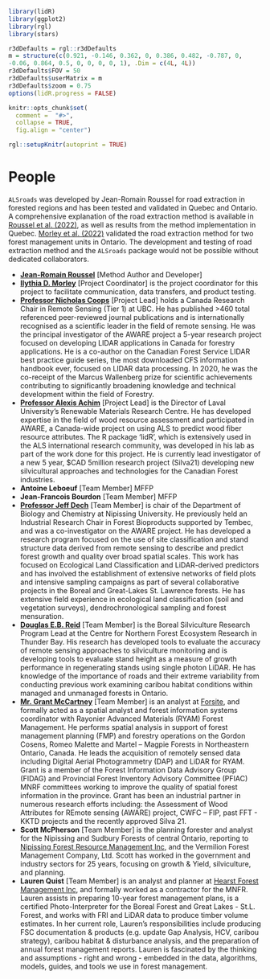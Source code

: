 ```r
library(lidR)
library(ggplot2)
library(rgl)
library(stars)

r3dDefaults = rgl::r3dDefaults
m = structure(c(0.921, -0.146, 0.362, 0, 0.386, 0.482, -0.787, 0, 
-0.06, 0.864, 0.5, 0, 0, 0, 0, 1), .Dim = c(4L, 4L))
r3dDefaults$FOV = 50
r3dDefaults$userMatrix = m
r3dDefaults$zoom = 0.75
options(lidR.progress = FALSE)

knitr::opts_chunk$set(
  comment =  "#>", 
  collapse = TRUE,
  fig.align = "center")

rgl::setupKnitr(autoprint = TRUE)
```

# People {#sec-people}

`ALSroads` was developed by Jean-Romain Roussel for road extraction in forested regions and has been tested and validated in Quebec and Ontario. A comprehensive explanation of the road extraction method is available in [Roussel et al. (2022)](https://www.sciencedirect.com/science/article/pii/S1569843222002084#d1e1483), as well as results from the method implementation in Quebec. [Morley et al. (2022)](tbc) validated the road extraction method for two forest management units in Ontario.
The development and testing of road extraction method and the `ALSroads` package would not be possible without dedicated collaborators.

- **[Jean-Romain Roussel](https://github.com/Jean-Romain)** [Method Author and Developer]
- **[Ilythia D. Morley](https://blogs.ubc.ca/imorley/)** [Project Coordinator] is the project coordinator for this project to facilitate communication, data transfers, and product testing.
- **[Professor Nicholas Coops](https://forestry.ubc.ca/faculty-profile/nicholas-coops/)** [Project Lead] holds a Canada Research Chair in Remote Sensing (Tier 1) at UBC. He has published \>460 total referenced peer-reviewed journal publications and is internationally recognised as a scientific leader in the field of remote sensing. He was the principal investigator of the AWARE project a 5-year research project focused on developing LIDAR applications in Canada for forestry applications. He is a co-author on the Canadian Forest Service LIDAR best practice guide series, the most downloaded CFS information handbook ever, focused on LIDAR data processing. In 2020, he was the co-receipt of the Marcus Wallenberg prize for scientific achievements contributing to significantly broadening knowledge and technical development within the field of Forestry.
- **[Professor Alexis Achim](https://www.sbf.ulaval.ca/alexis-achim)**  [Project Lead]  is the Director of Laval University's Renewable Materials Research Centre. He has developed expertise in the field of wood resource assessment and participated in AWARE, a Canada-wide project on using ALS to predict wood fiber resource attributes. The R package 'lidR', which is extensively used in the ALS international research community, was developed in his lab as part of the work done for this project. He is currently lead investigator of a new 5 year, \$CAD 5million research project (Silva21) developing new silvicultural approaches and technologies for the Canadian Forest industries.
- **Antoine Leboeuf** [Team Member] MFFP
- **Jean-Francois Bourdon** [Team Member] MFFP
- **[Professor Jeff Dech](https://www.nipissingu.ca/users/jeff-dech)** [Team Member] is chair of the Department of Biology and Chemistry at Nipissing University. He previously held an Industrial Research Chair in Forest Bioproducts supported by Tembec, and was a co-investigator on the AWARE project. He has developed a research program focused on the use of site classification and stand structure data derived from remote sensing to describe and predict forest growth and quality over broad spatial scales. This work has focused on Ecological Land Classification and LiDAR-derived predictors and has involved the establishment of extensive networks of field plots and intensive sampling campaigns as part of several collaborative projects in the Boreal and Great-Lakes St. Lawrence forests. He has extensive field experience in ecological land classification (soil and vegetation surveys), dendrochronological sampling and forest mensuration.
- **[Douglas E.B. Reid](http://www.infogo.gov.on.ca/infogo/home.html#empProfile/27211/en)** [Team Member] is the Boreal Silviculture Research Program Lead at the Centre for Northern Forest Ecosystem Research in Thunder Bay. His research has developed tools to evaluate the accuracy of remote sensing approaches to silviculture monitoring and is developing tools to evaluate stand height as a measure of growth performance in regenerating stands using single photon LiDAR. He has knowledge of the importance of roads and their extreme variability from conducting previous work examining caribou habitat conditions within managed and unmanaged forests in Ontario.
- **[Mr. Grant McCartney](https://www.linkedin.com/in/grantmccartneygis)** [Team Member] is an analyst at [Forsite](https://www.forsite.ca/), and formally acted as a spatial analyst and forest information systems coordinator with Rayonier Advanced Materials (RYAM) Forest Management. He performs spatial analysis in support of forest management planning (FMP) and forestry operations on the Gordon Cosens, Romeo Malette and Martel -- Magpie Forests in Northeastern Ontario, Canada. He leads the acquisition of remotely sensed data including Digital Aerial Photogrammetry (DAP) and LiDAR for RYAM. Grant is a member of the Forest Information Data Advisory Group (FIDAG) and Provincial Forest Inventory Advisory Committee (PFIAC) MNRF committees working to improve the quality of spatial forest information in the province. Grant has been an industrial partner in numerous research efforts including: the Assessment of Wood Attributes for REmote sensing (AWARE) project, CWFC -- FIP, past FFT - KKTD projects and the recently approved Silva 21.
- **Scott McPherson** [Team Member] is the planning forester and analyst for the Nipissing and Sudbury Forests of central Ontario, reporting to [Nipissing Forest Resource Management Inc](https://www.nipissingforest.com/), and the Vermilion Forest Management Company, Ltd. Scott has worked in the government and industry sectors for 25 years, focusing on growth & Yield, silviculture, and planning.
- **Lauren Quist**  [Team Member] is an analyst and planner at [Hearst Forest Management Inc](http://www.hearstforest.com/english/indexen.html), and formally worked as a contractor for the MNFR. Lauren assists in preparing 10-year forest management plans, is a certified Photo-Interpreter for the Boreal Forest and Great Lakes - St.L. Forest, and works with FRI and LiDAR data to produce timber volume estimates. In her current role, Lauren's responsibilities include producing FSC documentation & products (e.g. update Gap Analysis, HCV, caribou strategy), caribou habitat & disturbance analysis, and the preparation of annual forest management reports. Lauren is fascinated by the thinking and assumptions - right and wrong - embedded in the data, algorithms, models, guides, and tools we use in forest management.
